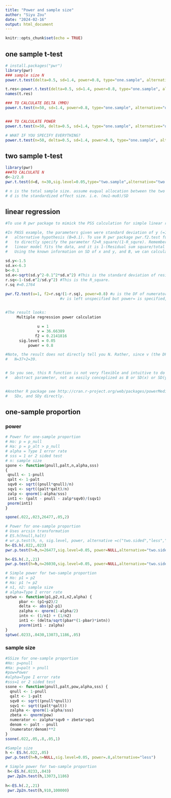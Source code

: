 ```yaml
---
title: "Power and sample size"
author: "Siyu Zou"
date: "2024-02-16"
output: html_document
---
```


```r
knitr::opts_chunk$set(echo = TRUE)
```

## one sample t-test
```r
# install.packages("pwr")
library(pwr)
### sample size N 
power.t.test(delta=0.5, sd=1.4, power=0.8, type="one.sample", alternative="one.sided")

t.res<-power.t.test(delta=0.5, sd=1.4, power=0.8, type="one.sample", alternative="one.sided")
names(t.res)

### TO CALCULATE DELTA (MMD)
power.t.test(n=50, sd=1.4, power=0.8, type="one.sample", alternative="one.sided")


### TO CALCULATE POWER
power.t.test(n=50, delta=0.5, sd=1.4, type="one.sample", alternative="one.sided")

# WHAT IF YOU SPECIFY EVERYTHING?
power.t.test(n=50, delta=0.5, sd=1.4, power=0.9, type="one.sample", alternative="one.sided")


```


## two sample t-test
```r
library(pwr)
###TO CALCULATE N
d<-2/2.8
pwr.t.test(d=d, n=30,sig.level=0.05,type="two.sample",alternative="two.sided")

# n is the total sample size. assume euqual allocation between the two groups.
# d is the standardized effect size. i.e. (mu1-mu0)/SD
```



## linear regression
```r

#To use R pwr package to mimick the PSS calculation for simple linear regression presented in the lecture using PASS

#In PASS example, the parameters given were standard deviation of y (=1.5), standard deviation of x (=6.3), the coefficient value under 
#	alternative hypothesis (B=0.1). To use R pwr package pwr.f2.test function, these parameters cannot be directly specified, rather you need
#	to directly specify the parameter f2=R_square/(1-R_squre). Remember the R_square statistic in linear regression model, it is a measure of how good the 
#	linear model fits the data, and it is 1-(Residual sum square/total sum square). 
#	Using the known information on SD of x and y, and B, we can calculate R_square using the following code:
 
sd.y<-1.5
sd.x<-6.3
b<-0.1
sd.e<-sqrt(sd.y^2-0.1^2*sd.x^2) #This is the standard deviation of residuals. 
r.sq<-1-(sd.e^2/sd.y^2)	#This is the R_square.
r.sq #=0.1764

pwr.f2.test(u=1, f2=r.sq/(1-r.sq), power=0.8) #u is the DF of numerator, since this is simple linear regression testing for one variable, u=1. 
						#v is left unspecified but power= is specified, so this is requesting output for n. 

 
#The result looks:
     Multiple regression power calculation 

              u = 1
              v = 36.66389				
             f2 = 0.2141816
      sig.level = 0.05
          power = 0.8

#Note, the result does not directly tell you N. Rather, since v (the DF of the denominator) was unspecified, and v=N-2, then we infer that the sample size should be
#	N=37+2=39.


# So you see, this R function is not very flexible and intuitive to do PSS for linear model. Normally, you may try different levels of f2, but f2 is a somewhat
#	abstract parameter, not as easily conceplized as B or SD(x) or SD(y). Reference: http://www.statmethods.net/stats/power.html 


#Another R package see http://cran.r-project.org/web/packages/powerMediation/powerMediation.pdf , has functions for SLR, which is easier to use by specifying B
#	SDx, and SDy directly. 
```


## one-sample proportion
### power
```r
# Power for one-sample proportion
# Ho: p = p_null
# Ha: p = p_alt > p_null
# alpha = Type I error rate
# sss = 1 or 2 sided test
# n: sample size
spone <- function(pnull,palt,n,alpha,sss)
{
 qnull <- 1-pnull
 qalt <- 1-palt
 sqv0 <- sqrt((pnull*qnull)/n)
 sqv1 <- sqrt((palt*qalt)/n)
 zalp <- qnorm(1-alpha/sss)
 int1 <- (palt - pnull - zalp*sqv0)/(sqv1)
 pnorm(int1)
}

spone(.022,.023,26477,.05,2)
```

```r
# Power for one-sample proportion 
# Uses arcsin transformation 
# ES.h(hnull,halt)
# wr.p.test(h, n, sig.level, power, alternative =c("two.sided","less","greater"))
h<-ES.h(.022,.023)
pwr.p.test(h=h,n=26477,sig.level=0.05, power=NULL,alternative="two.sided")

h<-ES.h(.2,.21)
pwr.p.test(h=h,n=26030,sig.level=0.05, power=NULL,alternative="two.sided")

```

```r
# Simple power for two-sample proportion
# Ho: p1 = p2
# Ha: p1 != p2
# n1, n2: sample size
# alpha=Type I error rate
sptwo <- function(p1,p2,n1,n2,alpha) {
      pbar <- (p1+p2)/2
      delta <- abs(p2-p1)
      zalpha <- qnorm(1-alpha/2)
      intn <- (1/n1) + (1/n2)
      int1 <- (delta/sqrt(pbar*(1-pbar)*intn))
      pnorm(int1 - zalpha)
}
sptwo(.0233,.0430,13073,1186,.05)

```

### sample size
```r
#SSize for one-sample proportion
#Ho: p=pnull
#Ha: p=palt > pnull
#pow=Power
#alpha=Type I error rate
#sss=1 or 2 sided test
ssone <- function(pnull,palt,pow,alpha,sss) {
  qnull <- 1-pnull
  qalt <- 1-palt
  sqv0 <- sqrt((pnull*qnull))
  sqv1 <- sqrt((palt*qalt))
  zalpha <- qnorm(1-alpha/sss)
  zbeta <- qnorm(pow)
  numerator <- zalpha*sqv0 + zbeta*sqv1
  denom <- palt - pnull
  (numerator/denom)**2
}
ssone(.022,.05,.8,.05,1)
```


```r
#Sample size
h <- ES.h(.022,.05) 
pwr.p.test(h=h,n=NULL,sig.level=0.05, power=.8,alternative="less")

```

```r
# Simple power for two-sample proportion
 h<-ES.h(.0233,.043)
 pwr.2p2n.test(h,13073,1186)
 
h<-ES.h(.2,.21)
 pwr.2p2n.test(h,910,100000)
```


















